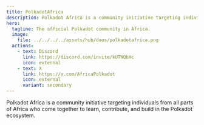 ```yaml
---
title: PolkadotAfrica
description: Polkadot Africa is a community initiative targeting individuals from all parts of Africa who come together to learn, contribute, and build in the Polkadot ecosystem.
hero:
  tagline: The official Polkadot community in Africa.
  image: 
    file: ../../../../assets/hub/daos/polkadotafrica.png
  actions:
    - text: Discord
      link: https://discord.com/invite/kUTNQbHc
      icon: external
    - text: X
      link: https://x.com/AfricaPolkadot
      icon: external
      variant: secondary
---
```



Polkadot Africa is a community initiative targeting individuals from all parts of Africa who come together to learn, contribute, and build in the Polkadot ecosystem.